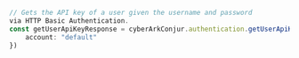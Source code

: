 ```typescript index.ts
// Gets the API key of a user given the username and password
via HTTP Basic Authentication.
const getUserApiKeyResponse = cyberArkConjur.authentication.getUserApiKey({
    account: "default"
})
```